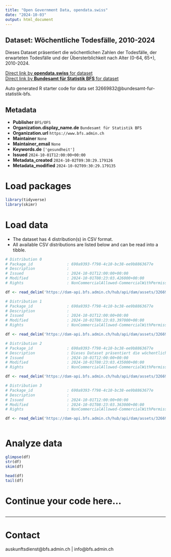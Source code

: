 ```yaml
---
title: "Open Government Data, opendata.swiss"
date: "2024-10-03"
output: html_document
---
```


## Dataset: Wöchentliche Todesfälle, 2010-2024

Dieses Dataset präsentiert die wöchentlichen Zahlen der Todesfälle, der erwarteten Todesfälle und der Übersterblichkeit nach Alter (0-64, 65+), 2010-2024.

[Direct link by **opendata.swiss** for dataset](https://opendata.swiss/de/dataset/wochentliche-todesfalle-2010-20241)<br>
[Direct link by **Bundesamt für Statistik BFS** for dataset](https://www.bfs.admin.ch/asset/de/ts-d-14.03.04.03-wr)

Auto generated R starter code for data set 32669832@bundesamt-fur-statistik-bfs.

## Metadata

- **Publisher** `BFS/OFS`
- **Organization.display_name.de** `Bundesamt für Statistik BFS`
- **Organization.url** `https://www.bfs.admin.ch`
- **Maintainer** `None`
- **Maintainer_email** `None`
- **Keywords.de** `['gesundheit']`
- **Issued** `2024-10-01T12:00:00+00:00`
- **Metadata_created** `2024-10-02T09:30:29.179126`
- **Metadata_modified** `2024-10-02T09:30:29.179135`


# Load packages

```r

library(tidyverse)
library(skimr)

```

# Load data

-   The dataset has 4 distribution(s) in CSV format.
-   All available CSV distributions are listed below and can be read into a tibble.

```r

# Distribution 0
# Package_id               : 690a9393-f798-4c10-bc38-ee9b8863677e
# Description              : 
# Issued                   : 2024-10-01T12:00:00+00:00
# Modified                 : 2024-10-01T08:23:03.426000+00:00
# Rights                   : NonCommercialAllowed-CommercialWithPermission-ReferenceRequired

df <- read_delim('https://dam-api.bfs.admin.ch/hub/api/dam/assets/32669844/master')

# Distribution 1
# Package_id               : 690a9393-f798-4c10-bc38-ee9b8863677e
# Description              : 
# Issued                   : 2024-10-01T12:00:00+00:00
# Modified                 : 2024-10-01T08:23:03.397000+00:00
# Rights                   : NonCommercialAllowed-CommercialWithPermission-ReferenceRequired

df <- read_delim('https://dam-api.bfs.admin.ch/hub/api/dam/assets/32669849/master')

# Distribution 2
# Package_id               : 690a9393-f798-4c10-bc38-ee9b8863677e
# Description              : Dieses Dataset präsentiert die wöchentlichen Zahlen der Todesfälle, der erwarteten Todesfälle und der Übersterblichkeit nach Alter (0-64, 65+), 2010-2024.
# Issued                   : 2024-10-01T12:00:00+00:00
# Modified                 : 2024-10-01T08:23:03.435000+00:00
# Rights                   : NonCommercialAllowed-CommercialWithPermission-ReferenceRequired

df <- read_delim('https://dam-api.bfs.admin.ch/hub/api/dam/assets/32669838/master')

# Distribution 3
# Package_id               : 690a9393-f798-4c10-bc38-ee9b8863677e
# Description              : 
# Issued                   : 2024-10-01T12:00:00+00:00
# Modified                 : 2024-10-01T08:23:03.363000+00:00
# Rights                   : NonCommercialAllowed-CommercialWithPermission-ReferenceRequired

df <- read_delim('https://dam-api.bfs.admin.ch/hub/api/dam/assets/32669841/master')



```

# Analyze data

```r

glimpse(df)
str(df)
skim(df)

head(df)
tail(df)

```

# Continue your code here...

```r

```

------------------------------------------------------------------------

# Contact

auskunftsdienst@bfs.admin.ch | info@bfs.admin.ch
